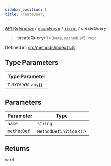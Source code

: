 ```yaml
---
sidebar_position: 1
title: createQuery
---
```


[API Reference](/api-reference/modelence/server/functions/../../../index) / [modelence](/api-reference/modelence/server/functions/../../index) / [server](/api-reference/modelence/server/functions/../index) / createQuery

> **createQuery**\<`T`\>(`name`, `methodDef`): `void`

Defined in: [src/methods/index.ts:8](https://github.com/modelence/modelence/blob/5904a57fe50964e5b66f94e20b2f5e3f75002742/packages/modelence/src/methods/index.ts#L8)

## Type Parameters

| Type Parameter |
| ------ |
| `T` *extends* `any`[] |

## Parameters

| Parameter | Type |
| ------ | ------ |
| `name` | `string` |
| `methodDef` | `MethodDefinition`\<`T`\> |

## Returns

`void`
